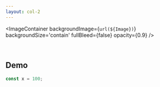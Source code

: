 ```yaml
---
layout: col-2
---
```



<ImageContainer
  backgroundImage={`url(${Image})`}
  backgroundSize='contain'
  fullBleed={false}
  opacity={0.9}
/>

<br/>

## Demo

```ts file=./code/example.tsx
const x = 100;
```
